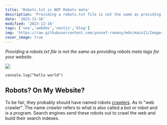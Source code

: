 ```yaml
---
title: 'Robots.txt is NOT Robots meta'
description: 'Providing a robots.txt file is not the same as providing robots meta tags for your website.'
date: '2023-12-16'
modified: '2023-12-16'
tags: ['seo','webdev','nextjs','blog']
img: 'https://raw.githubusercontent.com/yousef-romany/mdx/main11/Images/one.jpg'
cover_image: true
---
```


_Providing a robots.txt file is not the same as providing robots meta tags for your website._

<div className="flex justify-center items-center w-full">
  <Image src="https://raw.githubusercontent.com/yousef-romany/mdx/main11/Images/one.jpg" />
</div>

```
console.log("hello world")
```
## Robots? On My Website? 

To be fair, they probably should have named robots [crawlers](https://developer.mozilla.org/en-US/docs/Glossary/Crawler). As in "web crawler". The name _crawler_ refers to what is also called a bot or robot and is a program. Search engines send these robots out to crawl the web and build their search indexes.


